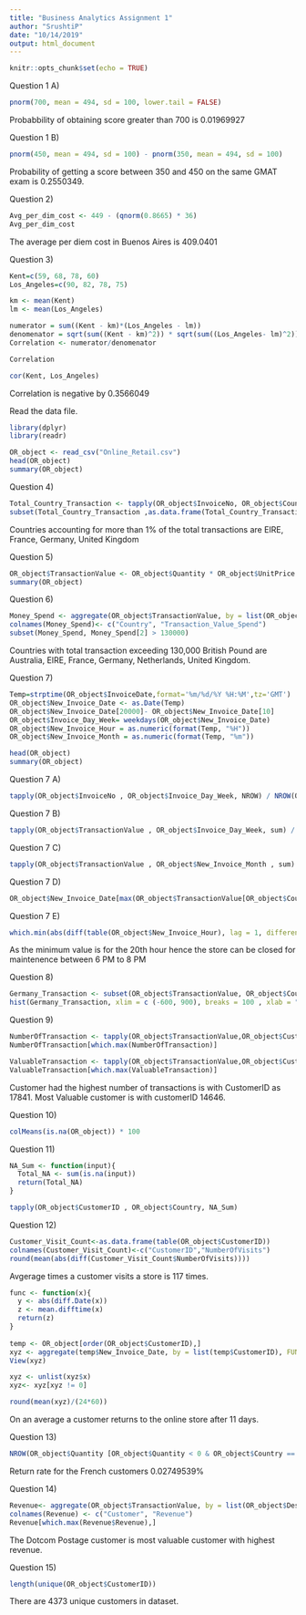 ---
title: "Business Analytics Assignment 1"
author: "SrushtiP"
date: "10/14/2019"
output: html_document
---

```{r setup, include=FALSE}
knitr::opts_chunk$set(echo = TRUE)
```

Question 1 A)

```{r}
pnorm(700, mean = 494, sd = 100, lower.tail = FALSE)
```
Probabbility of obtaining score greater than 700 is 0.01969927

Question 1 B)

```{r}
pnorm(450, mean = 494, sd = 100) - pnorm(350, mean = 494, sd = 100)
```
Probability of getting a score between 350 and 450 on the same GMAT exam is 0.2550349.

Question 2)

```{r}
Avg_per_dim_cost <- 449 - (qnorm(0.8665) * 36)
Avg_per_dim_cost
```
The average per diem cost in Buenos Aires is 409.0401

Question 3)

```{r}
Kent=c(59, 68, 78, 60) 
Los_Angeles=c(90, 82, 78, 75)

km <- mean(Kent)
lm <- mean(Los_Angeles)

numerator = sum((Kent - km)*(Los_Angeles - lm))
denomenator = sqrt(sum((Kent - km)^2)) * sqrt(sum((Los_Angeles- lm)^2))
Correlation <- numerator/denomenator

Correlation

cor(Kent, Los_Angeles)
```
Correlation is negative by 0.3566049

Read the data file.

```{r}
library(dplyr)
library(readr)

OR_object <- read_csv("Online_Retail.csv")
head(OR_object)
summary(OR_object)
```

Question 4)

```{r}
Total_Country_Transaction <- tapply(OR_object$InvoiceNo, OR_object$Country, NROW) / NROW(OR_object$InvoiceNo) * 100
subset(Total_Country_Transaction ,as.data.frame(Total_Country_Transaction) >1)
```
Countries accounting for more than 1% of the total transactions are EIRE, France, Germany, United Kingdom

Question 5)

```{r}
OR_object$TransactionValue <- OR_object$Quantity * OR_object$UnitPrice
summary(OR_object)
```

Question 6)

```{r}
Money_Spend <- aggregate(OR_object$TransactionValue, by = list(OR_object$Country), FUN = sum)
colnames(Money_Spend)<- c("Country", "Transaction_Value_Spend")
subset(Money_Spend, Money_Spend[2] > 130000)
```
Countries with total transaction exceeding 130,000 British Pound are Australia, EIRE, France, Germany, Netherlands, United Kingdom.

Question 7)

```{r}
Temp=strptime(OR_object$InvoiceDate,format='%m/%d/%Y %H:%M',tz='GMT')
OR_object$New_Invoice_Date <- as.Date(Temp)
OR_object$New_Invoice_Date[20000]- OR_object$New_Invoice_Date[10]
OR_object$Invoice_Day_Week= weekdays(OR_object$New_Invoice_Date)
OR_object$New_Invoice_Hour = as.numeric(format(Temp, "%H"))
OR_object$New_Invoice_Month = as.numeric(format(Temp, "%m"))

head(OR_object)
summary(OR_object)
```

Question 7 A)

```{r}
tapply(OR_object$InvoiceNo , OR_object$Invoice_Day_Week, NROW) / NROW(OR_object$InvoiceNo) * 100
```

Question 7 B)

```{r}
tapply(OR_object$TransactionValue , OR_object$Invoice_Day_Week, sum) / sum(OR_object$TransactionValue) * 100
```

Question 7 C)

```{r}
tapply(OR_object$TransactionValue , OR_object$New_Invoice_Month , sum) / sum(OR_object$TransactionValue) * 100
```

Question 7 D)

```{r}
OR_object$New_Invoice_Date[max(OR_object$TransactionValue[OR_object$Country == "Australia"])]
```


Question 7 E)

```{r}
which.min(abs(diff(table(OR_object$New_Invoice_Hour), lag = 1, differences = 2)))
```

As the minimum value is for the 20th hour hence the store can be closed for maintenence between 6 PM to 8 PM

Question 8)

```{r}
Germany_Transaction <- subset(OR_object$TransactionValue, OR_object$Country == "Germany")
hist(Germany_Transaction, xlim = c (-600, 900), breaks = 100 , xlab = "Transaction Value of Germany", main = "Germany")
```

Question 9)

```{r}
NumberOfTransaction <- tapply(OR_object$TransactionValue,OR_object$CustomerID, length)
NumberOfTransaction[which.max(NumberOfTransaction)]

ValuableTransaction <- tapply(OR_object$TransactionValue,OR_object$CustomerID, sum)
ValuableTransaction[which.max(ValuableTransaction)]
```
Customer had the highest number of transactions is with CustomerID as 17841.
Most Valuable customer is with customerID 14646.

Question 10)

```{r}
colMeans(is.na(OR_object)) * 100
```

Question 11)

```{r}
NA_Sum <- function(input){
  Total_NA <- sum(is.na(input))
  return(Total_NA)
}

tapply(OR_object$CustomerID , OR_object$Country, NA_Sum)

```

Question 12)

```{r}

Customer_Visit_Count<-as.data.frame(table(OR_object$CustomerID))
colnames(Customer_Visit_Count)<-c("CustomerID","NumberOfVisits")
round(mean(abs(diff(Customer_Visit_Count$NumberOfVisits))))
```
Avgerage times a customer visits a store is 117 times.

```{r}
func <- function(x){
  y <- abs(diff.Date(x))
  z <- mean.difftime(x)
  return(z)
}
  
temp <- OR_object[order(OR_object$CustomerID),]
xyz <- aggregate(temp$New_Invoice_Date, by = list(temp$CustomerID), FUN = func)
View(xyz)

xyz <- unlist(xyz$x)
xyz<- xyz[xyz != 0]

round(mean(xyz)/(24*60))
```
On an average a customer returns to the online store after 11 days.

Question 13)

```{r}
NROW(OR_object$Quantity [OR_object$Quantity < 0 & OR_object$Country == "France"] ) / NROW(OR_object) * 100
```
Return rate for the French customers 0.02749539%

Question 14)

```{r}
Revenue<- aggregate(OR_object$TransactionValue, by = list(OR_object$Description), FUN = sum)
colnames(Revenue) <- c("Customer", "Revenue")
Revenue[which.max(Revenue$Revenue),]

```
The Dotcom Postage customer is most valuable customer with highest revenue.

Question 15)

```{r}
length(unique(OR_object$CustomerID))
```
There are 4373 unique customers in dataset.